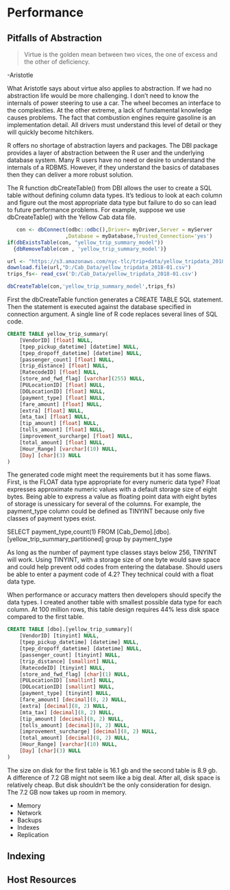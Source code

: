 # Performance

## Pitfalls of Abstraction

> Virtue is the golden mean between two vices, the one of excess and the other of deficiency.

-Aristotle

What Aristotle says about virtue also applies to abstraction.  If we had no abstraction life would be more challenging.  I don't need to know the internals of power steering to use a car.  The wheel becomes an interface to the complexities.  At the other extreme, a lack of fundamental knowledge causes problems.  The fact that combustion engines require gasoline is an implementation detail.  All drivers must understand this level of detail or they will quickly become hitchikers.

R offers no shortage of abstraction layers and packages.  The DBI package provides a layer of abstraction between the R user and the underlying database system.  Many R users have no need or desire to understand the internals of a RDBMS.  However, if they understand the basics of databases then they can deliver a more robust solution.

The R function dbCreateTable() from DBI allows the user to create a SQL table without defining column data types.  It's tedious to look at each column and figure out the most appropriate data type but failure to do so can lead to future performance problems.  For example, suppose we use dbCreateTable() with the Yellow Cab data file.

```r
   con <- dbConnect(odbc::odbc(),Driver= myDriver,Server = myServer
                   ,Database = myDatabase,Trusted_Connection='yes')
if(dbExistsTable(con, "yellow_trip_summary_model"))
  {dbRemoveTable(con , 'yellow_trip_summary_model')}
```

```r
url <- "https://s3.amazonaws.com/nyc-tlc/trip+data/yellow_tripdata_2018-01.csv"
download.file(url,"D:/Cab_Data/yellow_tripdata_2018-01.csv")
trips_fs<- read_csv('D:/Cab_Data/yellow_tripdata_2018-01.csv')

dbCreateTable(con,'yellow_trip_summary_model',trips_fs)
```

First the dbCreateTable function generates a CREATE TABLE SQL statement.  Then the statement is executed against the database specified in connection argument.  A single line of R code replaces several lines of SQL code.

```sql
CREATE TABLE yellow_trip_summary(
	[VendorID] [float] NULL,
	[tpep_pickup_datetime] [datetime] NULL,
	[tpep_dropoff_datetime] [datetime] NULL,
	[passenger_count] [float] NULL,
	[trip_distance] [float] NULL,
	[RatecodeID] [float] NULL,
	[store_and_fwd_flag] [varchar](255) NULL,
	[PULocationID] [float] NULL,
	[DOLocationID] [float] NULL,
	[payment_type] [float] NULL,
	[fare_amount] [float] NULL,
	[extra] [float] NULL,
	[mta_tax] [float] NULL,
	[tip_amount] [float] NULL,
	[tolls_amount] [float] NULL,
	[improvement_surcharge] [float] NULL,
	[total_amount] [float] NULL,
	[Hour_Range] [varchar](10) NULL,
	[Day] [char](3) NULL
) 
```

The generated code might meet the requirements but it has some flaws.  First, is the FLOAT data type appropriate for every numeric data type?  Float expresses approximate numeric values with a default storage size of eight bytes.  Being able to express a value as floating point data with eight bytes of storage is unessicary for several of the columns.  For example, the payment_type column could be defined as TINYINT because only five classes of payment types exist. 

SELECT payment_type,count(1)
  FROM [Cab_Demo].[dbo].[yellow_trip_summary_partitioned]
  group by payment_type

As long as the number of payment type classes stays below 256, TINYINT will work.  Using TINYINT, with a storage size of one byte would save space and could help prevent odd codes from entering the database.  Should users be able to enter a payment code of 4.2?  They technical could with a float data type.

When performance or accuracy matters then developers should specify the data types.  I created another table with smallest possible data type for each column.  At 100 million rows, this table design requires 44% less disk space compared to the first table.

```sql
CREATE TABLE [dbo].[yellow_trip_summary](
	[VendorID] [tinyint] NULL,
	[tpep_pickup_datetime] [datetime] NULL,
	[tpep_dropoff_datetime] [datetime] NULL,
	[passenger_count] [tinyint] NULL,
	[trip_distance] [smallint] NULL,
	[RatecodeID] [tinyint] NULL,
	[store_and_fwd_flag] [char](1) NULL,
	[PULocationID] [smallint] NULL,
	[DOLocationID] [smallint] NULL,
	[payment_type] [tinyint] NULL,
	[fare_amount] [decimal](8, 2) NULL,
	[extra] [decimal](8, 2) NULL,
	[mta_tax] [decimal](8, 2) NULL,
	[tip_amount] [decimal](8, 2) NULL,
	[tolls_amount] [decimal](8, 2) NULL,
	[improvement_surcharge] [decimal](8, 2) NULL,
	[total_amount] [decimal](8, 2) NULL,
	[Hour_Range] [varchar](10) NULL,
	[Day] [char](3) NULL
)
```


The size on disk for the first table is 16.1 gb and the second table is 8.9 gb. A difference of 7.2 GB might not seem like a big deal.  After all, disk space is relatively cheap. But disk shouldn't be the only consideration for design.  The 7.2 GB now takes up room in memory.  

 * Memory
  * Network
  * Backups
  * Indexes
  * Replication



## Indexing

## Host Resources
